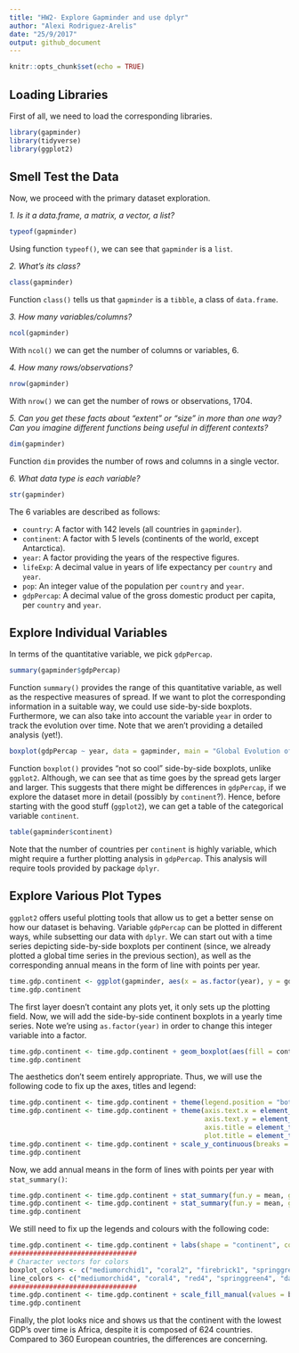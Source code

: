 ```yaml
---
title: "HW2- Explore Gapminder and use dplyr"
author: "Alexi Rodriguez-Arelis"
date: "25/9/2017"
output: github_document
---
```


```r
knitr::opts_chunk$set(echo = TRUE)
```

## Loading Libraries

First of all, we need to load the corresponding libraries.

```r
library(gapminder)
library(tidyverse)
library(ggplot2)
```

## Smell Test the Data

Now, we proceed with the primary dataset exploration.

*1. Is it a data.frame, a matrix, a vector, a list?*

```r
typeof(gapminder)
```

Using function `typeof()`, we can see that `gapminder` is a `list`.

*2. What’s its class?*

```r
class(gapminder)
```

Function `class()` tells us that `gapminder` is a `tibble`, a class of `data.frame`.

*3. How many variables/columns?*

```r
ncol(gapminder)
```

With `ncol()` we can get the number of columns or variables, 6.

*4. How many rows/observations?*

```r
nrow(gapminder)
```

With `nrow()` we can get the number of rows or observations, 1704.

*5. Can you get these facts about “extent” or “size” in more than one way? Can you imagine different functions being useful in different contexts?*

```r
dim(gapminder)
```

Function `dim` provides the number of rows and columns in a single vector.

*6. What data type is each variable?*

```r
str(gapminder)
```

The 6 variables are described as follows:

* `country`: A factor with 142 levels (all countries in `gapminder`).
* `continent`: A factor with 5 levels (continents of the world, except Antarctica).
* `year`: A factor providing the years of the respective figures.
* `lifeExp`: A decimal value in years of life expectancy per `country` and `year`.
* `pop`: An integer value of the population per `country` and `year`.
* `gdpPercap`: A decimal value of the gross domestic product per capita, per `country` and `year`.

## Explore Individual Variables

In terms of the quantitative variable, we pick `gdpPercap`.

```r
summary(gapminder$gdpPercap)
```

Function `summary()` provides the range of this quantitative variable, as well as the respective measures of spread. If we want to plot the corresponding information in a suitable way, we could use side-by-side boxplots. Furthermore, we can also take into account the variable `year` in order to track the evolution over time. Note that we aren't providing a detailed analysis (yet!).

```r
boxplot(gdpPercap ~ year, data = gapminder, main = "Global Evolution of Gross Domestic Product over Time \n", xlab = "Year", ylab = "Gross Domestic Product per Capita")
```

Function `boxplot()` provides "not so cool" side-by-side boxplots, unlike `ggplot2`. Although, we can see that as time goes by the spread gets larger and larger. This suggests that there might be differences in `gdpPercap`, if we explore the dataset more in detail (possibly by `continent`?). Hence, before starting with the good stuff (`ggplot2`), we can get a table of the categorical variable `continent`.

```r
table(gapminder$continent)
```

Note that the number of countries per `continent` is highly variable, which might require a further plotting analysis in `gdpPercap`. This analysis will require tools provided by package `dplyr`.

## Explore Various Plot Types

`ggplot2` offers useful plotting tools that allow us to get a better sense on how our dataset is behaving. Variable `gdpPercap` can be plotted in different ways, while subsetting our data with `dplyr`. We can start out with a time series depicting side-by-side boxplots per continent (since, we already plotted a global time series in the previous section), as well as the corresponding annual means in the form of line with points per year. 

```r
time.gdp.continent <- ggplot(gapminder, aes(x = as.factor(year), y = gdpPercap)) + xlab ("Year") + ylab("GDP per Capita") + ggtitle("Continent Time Series of GDP per Capita")
time.gdp.continent
```

The first layer doesn't containt any plots yet, it only sets up the plotting field. Now, we will add the side-by-side continent boxplots in a yearly time series. Note we're using `as.factor(year)` in order to change this integer variable into a factor.  

```r
time.gdp.continent <- time.gdp.continent + geom_boxplot(aes(fill = continent))
time.gdp.continent
```

The aesthetics don't seem entirely appropriate. Thus, we will use the following code to fix up the axes, titles and legend:

```r
time.gdp.continent <- time.gdp.continent + theme(legend.position = "bottom")
time.gdp.continent <- time.gdp.continent + theme(axis.text.x = element_text(size = 10),
                                                 axis.text.y = element_text(size = 10),
                                                 axis.title = element_text(size = 11, face = "bold"),
                                                 plot.title = element_text(size = 13, face = "bold"))
time.gdp.continent <- time.gdp.continent + scale_y_continuous(breaks = seq(0, 120000, 10000)) 
time.gdp.continent
```

Now, we add annual means in the form of lines with points per year with `stat_summary()`:

```r
time.gdp.continent <- time.gdp.continent + stat_summary(fun.y = mean, geom = "line", aes(group = factor(continent), colour = factor(continent))) 
time.gdp.continent <- time.gdp.continent + stat_summary(fun.y = mean, geom = "point",  aes(group = factor(continent), colour = factor(continent)))
time.gdp.continent
```

We still need to fix up the legends and colours with the following code:

```r
time.gdp.continent <- time.gdp.continent + labs(shape = "continent", colour = "continent")
################################
# Character vectors for colors
boxplot_colors <- c("mediumorchid1", "coral2", "firebrick1", "springgreen", "cornflowerblue")
line_colors <- c("mediumorchid4", "coral4", "red4", "springgreen4", "darkblue")
################################
time.gdp.continent <- time.gdp.continent + scale_fill_manual(values = boxplot_colors) + scale_color_manual(values = line_colors)
time.gdp.continent
```

Finally, the plot looks nice and shows us that the continent with the lowest GDP's over time is Africa, despite it is composed of 624 countries. Compared to 360 European countries, the differences are concerning.

